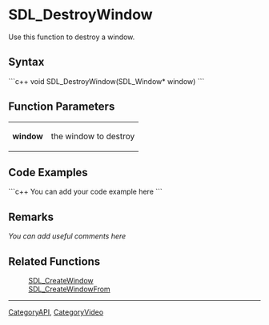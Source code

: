 <!-- pragma section-numbers off -->
<!-- pragma disable-camelcase -->

= SDL_DestroyWindow =
Use this function to destroy a window.


== Syntax ==
```c++
void SDL_DestroyWindow(SDL_Window* window)
```

== Function Parameters ==
{|
|'''window'''
|the window to destroy
|}

== Code Examples ==
```c++
You can add your code example here
```

== Remarks ==
''You can add useful comments here''

== Related Functions ==
:[[SDL_CreateWindow]]
:[[SDL_CreateWindowFrom]]

----
[[CategoryAPI]], [[CategoryVideo]]
